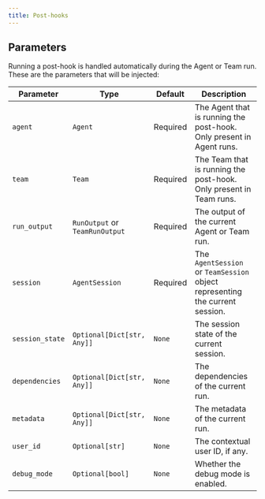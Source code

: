 ```yaml
---
title: Post-hooks
---
```


## Parameters

Running a post-hook is handled automatically during the Agent or Team run. These are the parameters that will be injected:

| Parameter          | Type                         | Default                       | Description                                                                                        |
| ------------------ | ---------------------------- | ----------------------------- | -------------------------------------------------------------------------------------------------- |
| `agent`            | `Agent`                      | Required                      | The Agent that is running the post-hook. Only present in Agent runs.                           |
| `team`             | `Team`                       | Required                      | The Team that is running the post-hook. Only present in Team runs.                                          |
| `run_output`       | `RunOutput` or `TeamRunOutput`| Required                      | The output of the current Agent or Team run.                                            |
| `session`          | `AgentSession`               | Required                      | The `AgentSession` or `TeamSession` object representing the current session.                                    |
| `session_state`    | `Optional[Dict[str, Any]]`   | `None`                        | The session state of the current session.                                                                   |
| `dependencies`     | `Optional[Dict[str, Any]]`   | `None`                        | The dependencies of the current run.                                                                   |
| `metadata`         | `Optional[Dict[str, Any]]`   | `None`                        | The metadata of the current run.                                                                   |
| `user_id`          | `Optional[str]`              | `None`                        | The contextual user ID, if any.                                                                   |
| `debug_mode`       | `Optional[bool]`             | `None`                        | Whether the debug mode is enabled.                                                                |


